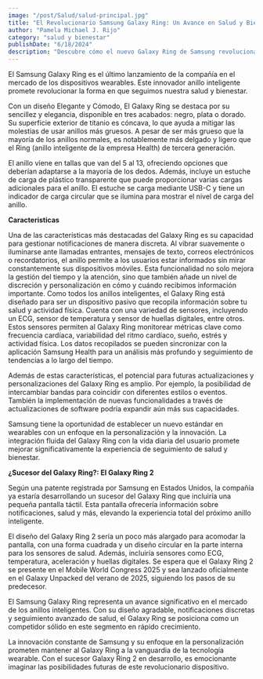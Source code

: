 ```yaml
---
image: "/post/Salud/salud-principal.jpg"
title: "El Revolucionario Samsung Galaxy Ring: Un Avance en Salud y Bienestar"
author: "Pamela Michael J. Rijo"
category: "salud y bienestar"
publishDate: "6/18/2024"
description: "Descubre cómo el nuevo Galaxy Ring de Samsung revoluciona la salud al integrarse perfectamente con tu vida diaria."
---
```


<ImageMDX
  src="/post/Salud/salud1png.png"
  alt="salud"
  width={800}
  height={400}
/>

<Parrafo>
El Samsung Galaxy Ring es el último lanzamiento de la compañía en el mercado de los
dispositivos wearables. Este innovador anillo inteligente promete revolucionar la forma en que seguimos nuestra salud y bienestar.

Con un diseño Elegante y Cómodo, El Galaxy Ring se destaca por su sencillez y elegancia,
disponible en tres acabados: negro, plata o dorado. Su superficie exterior de titanio es cóncava, lo que ayuda a mitigar las molestias de usar anillos más gruesos. A pesar de ser más grueso que la mayoría de los anillos normales, es notablemente más delgado y ligero que el Ring (anillo inteligente de la empresa Health) de tercera generación.

</Parrafo>

<ImageMDX
  src="/post/Salud/salud2.jpg"
  alt="salud"
  width={800}
  height={400}
/>

<Parrafo>
  El anillo viene en tallas que van del 5 al 13, ofreciendo opciones que
  deberían adaptarse a la mayoría de los dedos. Además, incluye un estuche de
  carga de plástico transparente que puede proporcionar varias cargas
  adicionales para el anillo. El estuche se carga mediante USB-C y tiene un
  indicador de carga circular que se ilumina para mostrar el nivel de carga del
  anillo.
</Parrafo>

<ImageMDX
  src="/post/Salud/salud3.jpg"
  alt="salud"
  width={800}
  height={400}
/>

<SubSeccion> **Caracteristicas** </SubSeccion>

<Parrafo>
  Una de las características más destacadas del Galaxy Ring es su capacidad para
  gestionar notificaciones de manera discreta. Al vibrar suavemente o iluminarse
  ante llamadas entrantes, mensajes de texto, correos electrónicos o
  recordatorios, el anillo permite a los usuarios estar informados sin mirar
  constantemente sus dispositivos móviles. Esta funcionalidad no solo mejora la
  gestión del tiempo y la atención, sino que también añade un nivel de
  discreción y personalización en cómo y cuándo recibimos información
  importante.
</Parrafo>


<Parrafo>
Como todos los anillos inteligentes, el Galaxy Ring está diseñado para ser un dispositivo pasivo que recopila información sobre tu salud y actividad física. Cuenta con una variedad de sensores, incluyendo un ECG, sensor de temperatura y sensor de huellas digitales, entre
otros. Estos sensores permiten al Galaxy Ring monitorear métricas clave como frecuencia
cardíaca, variabilidad del ritmo cardíaco, sueño, estrés y actividad física. Los datos recopilados se pueden sincronizar con la aplicación Samsung Health para un análisis más profundo y seguimiento de tendencias a lo largo del tiempo.

Además de estas características, el potencial para futuras actualizaciones y personalizaciones del Galaxy Ring es amplio. Por ejemplo, la posibilidad de intercambiar bandas para coincidir con diferentes estilos o eventos. También la implementación de nuevas funcionalidades a través de actualizaciones de software podría expandir aún más sus capacidades.

Samsung tiene la oportunidad de establecer un nuevo estándar en wearables con un enfoque
en la personalización y la innovación. La integración fluida del Galaxy Ring con la vida diaria del usuario promete mejorar significativamente la experiencia de seguimiento de salud y bienestar.

</Parrafo>

<Divider/>

<SubSeccion> **¿Sucesor del Galaxy Ring?: El Galaxy Ring 2** </SubSeccion>

<ImageMDX
  src="/post/Salud/salud5.jpg"
  alt="salud"
  width={800}
  height={400}
/>

<Parrafo>
Según una patente registrada por Samsung en Estados Unidos, la compañía ya estaría
desarrollando un sucesor del Galaxy Ring que incluiría una pequeña pantalla táctil. Esta pantalla ofrecería información sobre notificaciones, salud y más, elevando la experiencia total del próximo anillo inteligente.

El diseño del Galaxy Ring 2 sería un poco más alargado para acomodar la pantalla, con una forma cuadrada y un diseño circular en la parte interna para los sensores de salud. Además, incluiría sensores como ECG, temperatura, aceleración y huellas digitales. Se espera que el Galaxy Ring 2 se presente en el Mobile World Congress 2025 y sea lanzado oficialmente en el Galaxy Unpacked del verano de 2025, siguiendo los pasos de su predecesor.

El Samsung Galaxy Ring representa un avance significativo en el mercado de los anillos
inteligentes. Con su diseño agradable, notificaciones discretas y seguimiento
avanzado de salud, el Galaxy Ring se posiciona como un competidor sólido en este segmento en rápido crecimiento.

La innovación constante de Samsung y su enfoque en la personalización prometen mantener al Galaxy Ring a la vanguardia de la tecnología wearable. Con el sucesor Galaxy Ring 2 en
desarrollo, es emocionante imaginar las posibilidades futuras de este revolucionario dispositivo.

</Parrafo>

<ImageMDX
  src="/post/Salud/salud5.jpg"
  alt="software"
  width={800}
  height={400}
/>
